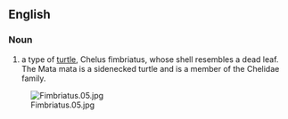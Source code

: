 ==English==
===Noun===
#a type of [[turtle]], Chelus fimbriatus, whose shell resembles a dead leaf.  The Mata mata is a sidenecked turtle and is a member of the Chelidae family.

[[Image:Fimbriatus.05.jpg]]